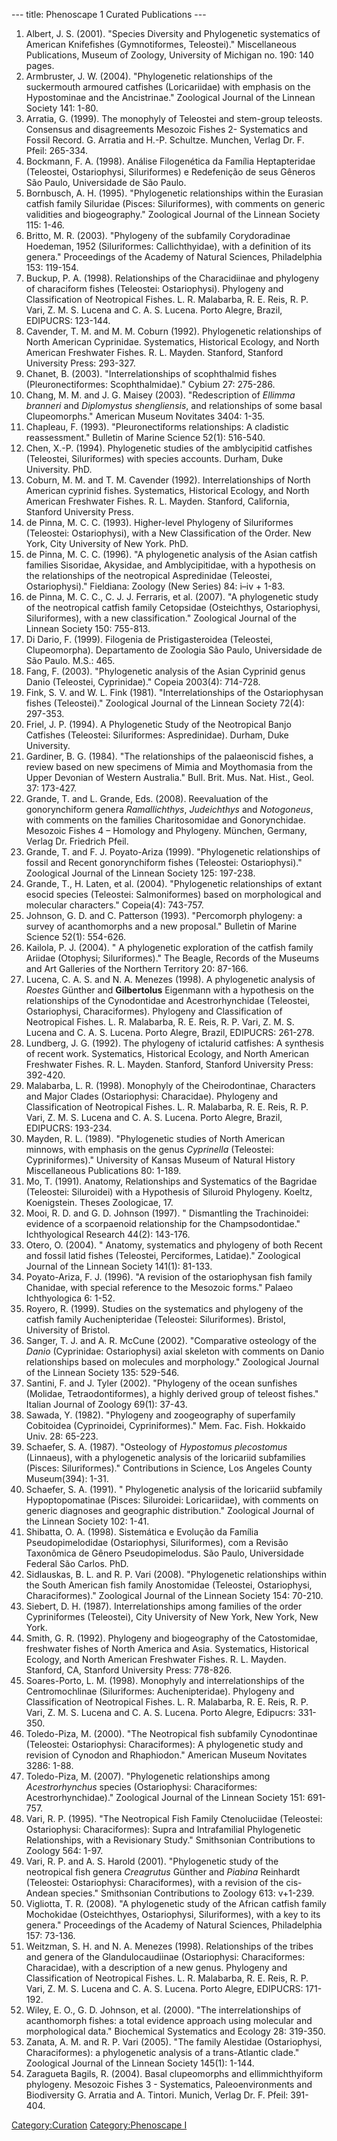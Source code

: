 ---
title: Phenoscape 1 Curated Publications
---

#Albert, J. S. (2001). "Species Diversity and Phylogenetic systematics of American Knifefishes (Gymnotiformes, Teleostei)." Miscellaneous Publications, Museum of Zoology, University of Michigan no. 190: 140 pages.
#Armbruster, J. W. (2004). "Phylogenetic relationships of the suckermouth armoured catfishes (Loricariidae) with emphasis on the Hypostominae and the Ancistrinae." Zoological Journal of the Linnean Society 141: 1-80.
#Arratia, G. (1999). The monophyly of Teleostei and stem-group teleosts.  Consensus and disagreements Mesozoic Fishes 2- Systematics and Fossil Record. G. Arratia and H.-P. Schultze. Munchen, Verlag Dr. F. Pfeil: 265-334.
#Bockmann, F. A. (1998). Análise Filogenética da Família Heptapteridae (Teleostei, Ostariophysi, Siluriformes) e Redefenição de seus Gêneros São Paulo, Universidade de São Paulo.
#Bornbusch, A. H. (1995). "Phylogenetic relationships within the Eurasian catfish family Siluridae (Pisces: Siluriformes), with comments on generic validities and biogeography." Zoological Journal of the Linnean Society 115: 1-46.
#Britto, M. R. (2003). "Phylogeny of the subfamily Corydoradinae Hoedeman, 1952 (Siluriformes: Callichthyidae), with a definition of its genera." Proceedings of the Academy of Natural Sciences, Philadelphia 153: 119-154.
#Buckup, P. A. (1998). Relationships of the Characidiinae and phylogeny of characiform fishes (Teleostei: Ostariophysi). Phylogeny and Classification of Neotropical Fishes. L. R. Malabarba, R. E. Reis, R. P. Vari, Z. M. S. Lucena and C. A. S. Lucena. Porto Alegre, Brazil, EDIPUCRS: 123-144.
#Cavender, T. M. and M. M. Coburn (1992). Phylogenetic relationships of North American Cyprinidae. Systematics, Historical Ecology, and North American Freshwater Fishes. R. L. Mayden. Stanford, Stanford University Press: 293-327.
#Chanet, B. (2003). "Interrelationships of scophthalmid fishes (Pleuronectiformes: Scophthalmidae)." Cybium 27: 275-286.
#Chang, M. M. and J. G. Maisey (2003). "Redescription of ''Ellimma branneri'' and ''Diplomystus shengliensis'', and relationships of some basal Clupeomorphs." American Museum Novitates 3404: 1-35.
#Chapleau, F. (1993). "Pleuronectiforms relationships: A cladistic reassessment." Bulletin of Marine Science 52(1): 516-540.
#Chen, X.-P. (1994). Phylogenetic studies of the amblycipitid catfishes (Teleostei, Siluriformes) with species accounts. Durham, Duke University. PhD.
#Coburn, M. M. and T. M. Cavender (1992). Interrelationships of North American cyprinid fishes. Systematics, Historical Ecology, and North American Freshwater Fishes. R. L. Mayden. Stanford, California, Stanford University Press.
#de Pinna, M. C. C. (1993). Higher-level Phylogeny of Siluriformes (Teleostei: Ostariophysi), with a New Classification of the Order. New York, City University of New York. PhD.
#de Pinna, M. C. C. (1996). "A phylogenetic analysis of the Asian catfish families Sisoridae, Akysidae, and Amblycipitidae, with a hypothesis on the relationships of the neotropical Aspredinidae (Teleostei, Ostariophysi)." Fieldiana: Zoology (New Series) 84: i–iv + 1-83.
#de Pinna, M. C. C., C. J. J. Ferraris, et al. (2007). "A phylogenetic study of the neotropical catfish family Cetopsidae (Osteichthys, Ostariophysi, Siluriformes), with a new classification." Zoological Journal of the Linnean Society 150: 755-813.
#Di Dario, F. (1999). Filogenia de Pristigasteroidea (Teleostei, Clupeomorpha). Departamento de Zoologia São Paulo, Universidade de São Paulo. M.S.: 465.
#Fang, F. (2003). "Phylogenetic analysis of the Asian Cyprinid genus Danio (Teleostei, Cyprinidae)." Copeia 2003(4): 714-728.
#Fink, S. V. and W. L. Fink (1981). "Interrelationships of the Ostariophysan fishes (Teleostei)." Zoological Journal of the Linnean Society 72(4): 297-353.
#Friel, J. P. (1994). A Phylogenetic Study of the Neotropical Banjo Catfishes (Teleostei: Siluriformes: Aspredinidae). Durham, Duke University.
#Gardiner, B. G. (1984). "The relationships of the palaeoniscid fishes, a review based on new specimens of Mimia and Moythomasia from the Upper Devonian of Western Australia." Bull. Brit. Mus. Nat. Hist., Geol. 37: 173-427.
#Grande, T. and L. Grande, Eds. (2008). Reevaluation of the gonorynchiform genera ''Ramallichthys'', ''Judeichthys'' and ''Notogoneus'', with comments on the families Charitosomidae and Gonorynchidae. Mesozoic Fishes 4 – Homology and Phylogeny. München, Germany, Verlag Dr. Friedrich Pfeil.
#Grande, T. and F. J. Poyato-Ariza (1999). "Phylogenetic relationships of fossil and Recent gonorynchiform fishes (Teleostei: Ostariophysi)." Zoological Journal of the Linnean Society 125: 197-238.
#Grande, T., H. Laten, et al. (2004). "Phylogenetic relationships of extant esocid species (Teleostei:  Salmoniformes) based on morphological and molecular characters." Copeia(4): 743-757.
#Johnson, G. D. and C. Patterson (1993). "Percomorph phylogeny: a survey of acanthomorphs and a new proposal." Bulletin of Marine Science 52(1): 554-626.
#Kailola, P. J. (2004). " A phylogenetic exploration of the catfish family Ariidae (Otophysi; Siluriformes)." The Beagle, Records of the Museums and Art Galleries of the Northern Territory 20: 87-166.
#Lucena, C. A. S. and N. A. Menezes (1998). A phylogenetic analysis of ''Roestes'' Günther and '''Gilbertolus''' Eigenmann with a hypothesis on the relationships of the Cynodontidae and Acestrorhynchidae (Teleostei, Ostariophysi, Characiformes). Phylogeny and Classification of Neotropical Fishes. L. R. Malabarba, R. E. Reis, R. P. Vari, Z. M. S. Lucena and C. A. S. Lucena. Porto Alegre, Brazil, EDIPUCRS: 261-278.
#Lundberg, J. G. (1992). The phylogeny of ictalurid catfishes: A synthesis of recent work. Systematics, Historical Ecology, and North American Freshwater Fishes. R. L. Mayden. Stanford, Stanford University Press: 392-420.
#Malabarba, L. R. (1998). Monophyly of the Cheirodontinae, Characters and Major Clades (Ostariophysi: Characidae). Phylogeny and Classification of Neotropical Fishes. L. R. Malabarba, R. E. Reis, R. P. Vari, Z. M. S. Lucena and C. A. S. Lucena. Porto Alegre, Brazil, EDIPUCRS: 193-234.
#Mayden, R. L. (1989). "Phylogenetic studies of North American minnows, with emphasis on the genus ''Cyprinella'' (Teleostei: Cypriniformes)." University of Kansas Museum of Natural History Miscellaneous Publications 80: 1-189.
#Mo, T. (1991). Anatomy, Relationships and Systematics of the Bagridae (Teleostei: Siluroidei) with a Hypothesis of Siluroid Phylogeny. Koeltz, Koenigstein. Theses Zoologicae, 17.
#Mooi, R. D. and G. D. Johnson (1997). " Dismantling the Trachinoidei: evidence of a scorpaenoid relationship for the Champsodontidae." Ichthyological Research 44(2): 143-176.
#Otero, O. (2004). " Anatomy, systematics and phylogeny of both Recent and fossil latid fishes (Teleostei, Perciformes, Latidae)." Zoological Journal of the Linnean Society 141(1): 81-133.
#Poyato-Ariza, F. J. (1996). "A revision of the ostariophysan fish family Chanidae, with special reference to the Mesozoic forms." Palaeo Ichthyologica 6: 1-52.
#Royero, R. (1999). Studies on the systematics and phylogeny of the catfish family Auchenipteridae (Teleostei: Siluriformes). Bristol, University of Bristol.
#Sanger, T. J. and A. R. McCune (2002). "Comparative osteology of the ''Danio'' (Cyprinidae: Ostariophysi) axial skeleton with comments on Danio relationships based on molecules and morphology." Zoological Journal of the Linnean Society 135: 529-546.
#Santini, F. and J. Tyler (2002). "Phylogeny of the ocean sunfishes (Molidae, Tetraodontiformes), a highly derived group of teleost fishes." Italian Journal of Zoology 69(1): 37-43.
#Sawada, Y. (1982). "Phylogeny and zoogeography of superfamily Cobitoidea (Cyprinoidei, Cypriniformes)." Mem. Fac. Fish. Hokkaido Univ. 28: 65-223.
#Schaefer, S. A. (1987). "Osteology of ''Hypostomus plecostomus'' (Linnaeus), with a phylogenetic analysis of the loricariid subfamilies (Pisces: Siluriformes)." Contributions in Science, Los Angeles County Museum(394): 1-31.
#Schaefer, S. A. (1991). " Phylogenetic analysis of the loricariid subfamily Hypoptopomatinae (Pisces: Siluroidei: Loricariidae), with comments on generic diagnoses and geographic distribution." Zoological Journal of the Linnean Society 102: 1-41.
#Shibatta, O. A. (1998). Sistemática e Evolução da Família Pseudopimelodidae (Ostariophysi, Siluriformes), com a Revisão Taxonômica de Gênero Pseudopimelodus. São Paulo, Universidade Federal São Carlos. PhD.
#Sidlauskas, B. L. and R. P. Vari (2008). "Phylogenetic relationships within the South American fish family Anostomidae (Teleostei, Ostariophysi, Characiformes)." Zoological Journal of the Linnean Society 154: 70-210.
#Siebert, D. H. (1987). Interrelationships among families of the order Cypriniformes (Teleostei), City University of New York, New York, New York.
#Smith, G. R. (1992). Phylogeny and biogeography of the Catostomidae, freshwater fishes of North America and Asia. Systematics, Historical Ecology, and North American Freshwater Fishes. R. L. Mayden. Stanford, CA, Stanford University Press: 778-826.
#Soares-Porto, L. M. (1998). Monophyly and interrelationships of the Centromochlinae (Siluriformes: Auchenipteridae). Phylogeny and Classification of Neotropical Fishes. L. R. Malabarba, R. E. Reis, R. P. Vari, Z. M. S. Lucena and C. A. S. Lucena. Porto Alegre, Edipucrs: 331-350.
#Toledo-Piza, M. (2000). "The Neotropical fish subfamily Cynodontinae (Teleostei: Ostariophysi: Characiformes): A phylogenetic study and revision of Cynodon and Rhaphiodon." American Museum Novitates 3286: 1-88.
#Toledo-Piza, M. (2007). "Phylogenetic relationships among ''Acestrorhynchus'' species (Ostariophysi: Characiformes: Acestrorhynchidae)." Zoological Journal of the Linnean Society 151: 691-757.
#Vari, R. P. (1995). "The Neotropical Fish Family Ctenoluciidae (Teleostei: Ostariophysi: Characiformes): Supra and Intrafamilial Phylogenetic Relationships, with a Revisionary Study." Smithsonian Contributions to Zoology 564: 1-97.
#Vari, R. P. and A. S. Harold (2001). "Phylogenetic study of the neotropical fish genera ''Creagrutus'' Günther and ''Piabina'' Reinhardt (Teleostei: Ostariophysi: Characiformes), with a revision of the cis-Andean species." Smithsonian Contributions to Zoology 613: v+1-239.
#Vigliotta, T. R. (2008). "A phylogenetic study of the African catfish family Mochokidae (Osteichthyes, Ostariophysi, Siluriformes), with a key to its genera." Proceedings of the Academy of Natural Sciences, Philadelphia 157: 73-136.
#Weitzman, S. H. and N. A. Menezes (1998). Relationships of the tribes and genera of the Glandulocaudiinae (Ostariophysi: Characiformes: Characidae), with a description of a new genus. Phylogeny and Classification of Neotropical Fishes. L. R. Malabarba, R. E. Reis, R. P. Vari, Z. M. S. Lucena and C. A. S. Lucena. Porto Alegre, EDIPUCRS: 171-192.
#Wiley, E. O., G. D. Johnson, et al. (2000). "The interrelationships of acanthomorph fishes: a total evidence approach using molecular and morphological data." Biochemical Systematics and Ecology 28: 319-350.
#Zanata, A. M. and R. P. Vari (2005). "The family Alestidae (Ostariophysi, Characiformes): a phylogenetic analysis of a trans-Atlantic clade." Zoological Journal of the Linnean Society 145(1): 1-144.
# Zaragueta Bagils, R. (2004). Basal clupeomorphs and ellimmichthyiform phylogeny. Mesozoic Fishes 3 - Systematics, Paleoenvironments and Biodiversity G. Arratia and A. Tintori. Munich, Verlag Dr. F. Pfeil: 391-404.

[[Category:Curation]]
[[Category:Phenoscape I]]